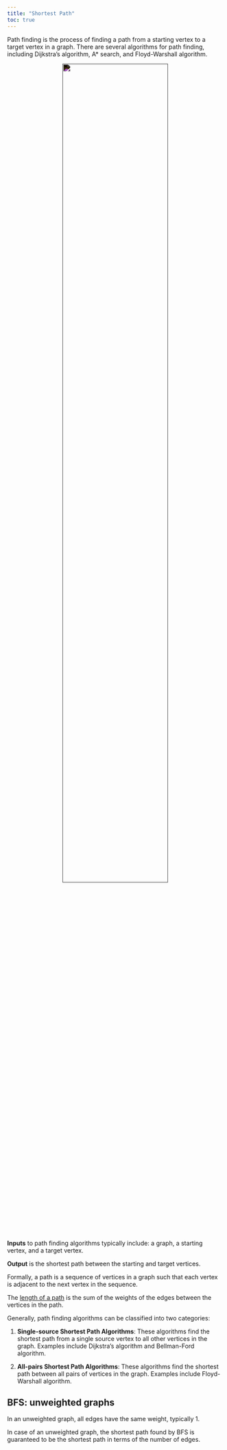 ```yaml
---
title: "Shortest Path"
toc: true
---
```


Path finding is the process of finding a path from a starting vertex to a target vertex in a graph. There are several algorithms for path finding, including Dijkstra's algorithm, A* search, and Floyd-Warshall algorithm.

<center><img src="https://miro.medium.com/v2/resize:fit:1400/1*aW9WuI3Oswg0u0C9wXGK6Q.jpeg" width="70%" style="filter:invert(1)"></center>

**Inputs** to path finding algorithms typically include: a graph, a starting vertex, and a target vertex. 

**Output** is the shortest path between the starting and target vertices.

Formally, a path is a sequence of vertices in a graph such that each vertex is adjacent to the next vertex in the sequence. 

The <u>length of a path</u> is the sum of the weights of the edges between the vertices in the path.


Generally, path finding algorithms can be classified into two categories:

1. **Single-source Shortest Path Algorithms**: These algorithms find the shortest path from a single source vertex to all other vertices in the graph. Examples include Dijkstra's algorithm and Bellman-Ford algorithm.

2. **All-pairs Shortest Path Algorithms**: These algorithms find the shortest path between all pairs of vertices in the graph. Examples include Floyd-Warshall algorithm.

## BFS: unweighted graphs

In an unweighted graph, all edges have the same weight, typically 1.

In case of an unweighted graph, the shortest path found by BFS is guaranteed to be the shortest path in terms of the number of edges.

